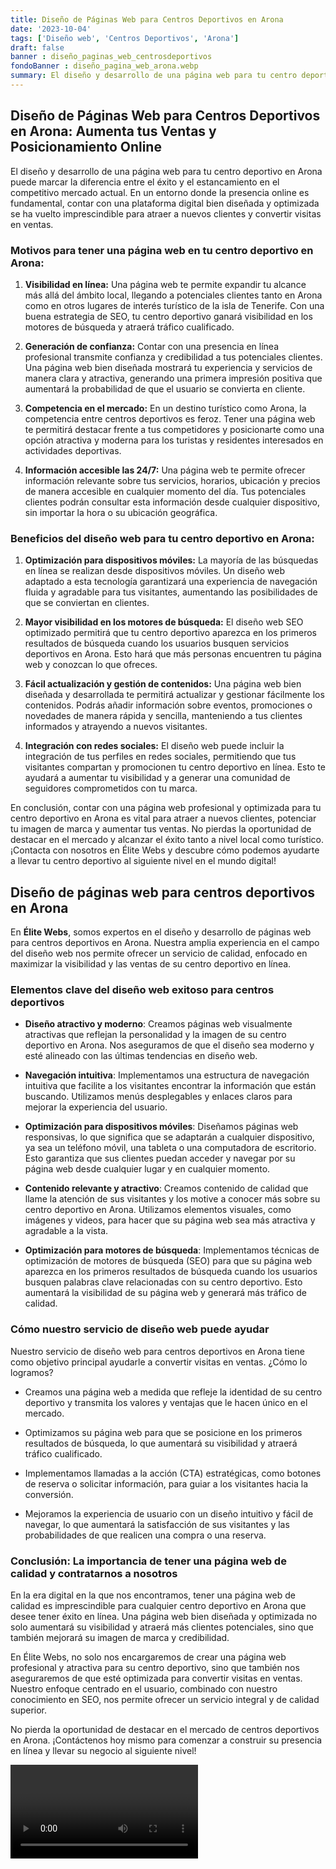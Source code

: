 ```yaml
---
title: Diseño de Páginas Web para Centros Deportivos en Arona
date: '2023-10-04'
tags: ['Diseño web', 'Centros Deportivos', 'Arona']
draft: false
banner : diseño_paginas_web_centrosdeportivos
fondoBanner : diseño_pagina_web_arona.webp
summary: El diseño y desarrollo de una página web para tu centro deportivo en Arona puede marcar la diferencia entre el éxito y el estancamiento en el competitivo mercado actual. En un entorno donde la presencia online es fundamental, contar con una plataforma digital bien diseñada y optimizada se ha vuelto imprescindible para atraer a nuevos clientes y convertir visitas en ventas.
---
```


## **Diseño de Páginas Web para Centros Deportivos en Arona: Aumenta tus Ventas y Posicionamiento Online**

El diseño y desarrollo de una página web para tu centro deportivo en Arona puede marcar la diferencia entre el éxito y el estancamiento en el competitivo mercado actual. En un entorno donde la presencia online es fundamental, contar con una plataforma digital bien diseñada y optimizada se ha vuelto imprescindible para atraer a nuevos clientes y convertir visitas en ventas.

### **Motivos para tener una página web en tu centro deportivo en Arona:**

1. **Visibilidad en línea:** Una página web te permite expandir tu alcance más allá del ámbito local, llegando a potenciales clientes tanto en Arona como en otros lugares de interés turístico de la isla de Tenerife. Con una buena estrategia de SEO, tu centro deportivo ganará visibilidad en los motores de búsqueda y atraerá tráfico cualificado.

2. **Generación de confianza:** Contar con una presencia en línea profesional transmite confianza y credibilidad a tus potenciales clientes. Una página web bien diseñada mostrará tu experiencia y servicios de manera clara y atractiva, generando una primera impresión positiva que aumentará la probabilidad de que el usuario se convierta en cliente.

3. **Competencia en el mercado:** En un destino turístico como Arona, la competencia entre centros deportivos es feroz. Tener una página web te permitirá destacar frente a tus competidores y posicionarte como una opción atractiva y moderna para los turistas y residentes interesados en actividades deportivas.

4. **Información accesible las 24/7:** Una página web te permite ofrecer información relevante sobre tus servicios, horarios, ubicación y precios de manera accesible en cualquier momento del día. Tus potenciales clientes podrán consultar esta información desde cualquier dispositivo, sin importar la hora o su ubicación geográfica.

### **Beneficios del diseño web para tu centro deportivo en Arona:**

1. **Optimización para dispositivos móviles:** La mayoría de las búsquedas en línea se realizan desde dispositivos móviles. Un diseño web adaptado a esta tecnología garantizará una experiencia de navegación fluida y agradable para tus visitantes, aumentando las posibilidades de que se conviertan en clientes.

2. **Mayor visibilidad en los motores de búsqueda:** El diseño web SEO optimizado permitirá que tu centro deportivo aparezca en los primeros resultados de búsqueda cuando los usuarios busquen servicios deportivos en Arona. Esto hará que más personas encuentren tu página web y conozcan lo que ofreces.

3. **Fácil actualización y gestión de contenidos:** Una página web bien diseñada y desarrollada te permitirá actualizar y gestionar fácilmente los contenidos. Podrás añadir información sobre eventos, promociones o novedades de manera rápida y sencilla, manteniendo a tus clientes informados y atrayendo a nuevos visitantes.

4. **Integración con redes sociales:** El diseño web puede incluir la integración de tus perfiles en redes sociales, permitiendo que tus visitantes compartan y promocionen tu centro deportivo en línea. Esto te ayudará a aumentar tu visibilidad y a generar una comunidad de seguidores comprometidos con tu marca.

En conclusión, contar con una página web profesional y optimizada para tu centro deportivo en Arona es vital para atraer a nuevos clientes, potenciar tu imagen de marca y aumentar tus ventas. No pierdas la oportunidad de destacar en el mercado y alcanzar el éxito tanto a nivel local como turístico. ¡Contacta con nosotros en Élite Webs y descubre cómo podemos ayudarte a llevar tu centro deportivo al siguiente nivel en el mundo digital!

<GifSeo />

<Cta />

## Diseño de páginas web para centros deportivos en Arona

En **Élite Webs**, somos expertos en el diseño y desarrollo de páginas web para centros deportivos en Arona. Nuestra amplia experiencia en el campo del diseño web nos permite ofrecer un servicio de calidad, enfocado en maximizar la visibilidad y las ventas de su centro deportivo en línea.

### Elementos clave del diseño web exitoso para centros deportivos

- **Diseño atractivo y moderno**: Creamos páginas web visualmente atractivas que reflejan la personalidad y la imagen de su centro deportivo en Arona. Nos aseguramos de que el diseño sea moderno y esté alineado con las últimas tendencias en diseño web.

- **Navegación intuitiva**: Implementamos una estructura de navegación intuitiva que facilite a los visitantes encontrar la información que están buscando. Utilizamos menús desplegables y enlaces claros para mejorar la experiencia del usuario.

- **Optimización para dispositivos móviles**: Diseñamos páginas web responsivas, lo que significa que se adaptarán a cualquier dispositivo, ya sea un teléfono móvil, una tableta o una computadora de escritorio. Esto garantiza que sus clientes puedan acceder y navegar por su página web desde cualquier lugar y en cualquier momento.

- **Contenido relevante y atractivo**: Creamos contenido de calidad que llame la atención de sus visitantes y los motive a conocer más sobre su centro deportivo en Arona. Utilizamos elementos visuales, como imágenes y videos, para hacer que su página web sea más atractiva y agradable a la vista.

- **Optimización para motores de búsqueda**: Implementamos técnicas de optimización de motores de búsqueda (SEO) para que su página web aparezca en los primeros resultados de búsqueda cuando los usuarios busquen palabras clave relacionadas con su centro deportivo. Esto aumentará la visibilidad de su página web y generará más tráfico de calidad.

### Cómo nuestro servicio de diseño web puede ayudar

Nuestro servicio de diseño web para centros deportivos en Arona tiene como objetivo principal ayudarle a convertir visitas en ventas. ¿Cómo lo logramos?

- Creamos una página web a medida que refleje la identidad de su centro deportivo y transmita los valores y ventajas que le hacen único en el mercado.

- Optimizamos su página web para que se posicione en los primeros resultados de búsqueda, lo que aumentará su visibilidad y atraerá tráfico cualificado.

- Implementamos llamadas a la acción (CTA) estratégicas, como botones de reserva o solicitar información, para guiar a los visitantes hacia la conversión.

- Mejoramos la experiencia de usuario con un diseño intuitivo y fácil de navegar, lo que aumentará la satisfacción de sus visitantes y las probabilidades de que realicen una compra o una reserva.

### Conclusión: La importancia de tener una página web de calidad y contratarnos a nosotros

En la era digital en la que nos encontramos, tener una página web de calidad es imprescindible para cualquier centro deportivo en Arona que desee tener éxito en línea. Una página web bien diseñada y optimizada no solo aumentará su visibilidad y atraerá más clientes potenciales, sino que también mejorará su imagen de marca y credibilidad.

En Élite Webs, no solo nos encargaremos de crear una página web profesional y atractiva para su centro deportivo, sino que también nos aseguraremos de que esté optimizada para convertir visitas en ventas. Nuestro enfoque centrado en el usuario, combinado con nuestro conocimiento en SEO, nos permite ofrecer un servicio integral y de calidad superior.

No pierda la oportunidad de destacar en el mercado de centros deportivos en Arona. ¡Contáctenos hoy mismo para comenzar a construir su presencia en línea y llevar su negocio al siguiente nivel!

<Video />

<CtaBot job='Centros Deportivos' city='Arona'/>

<Gmaps query='Arona+españa+maps' />